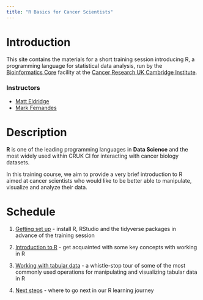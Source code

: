 ```yaml
---
title: "R Basics for Cancer Scientists"
---
```


# Introduction

This site contains the materials for a short training session introducing R, a
programming language for statistical data analysis, run by the [Bioinformatics Core](https://www.cruk.cam.ac.uk/core-facilities/bioinformatics-core)
facility at the [Cancer Research UK Cambridge Institute](https://www.cruk.cam.ac.uk).

### Instructors

* [Matt Eldridge](https://www.cruk.cam.ac.uk/author/matthew-eldridge)
* [Mark Fernandes](https://www.cruk.cam.ac.uk/author/mark-fernandes)

# Description

**R** is one of the leading programming languages in **Data Science** and the
most widely used within CRUK CI for interacting with cancer biology datasets.

In this training course, we aim to provide a very brief introduction to R aimed
at cancer scientists who would like to be better able to manipulate, visualize
and analyze their data.

# Schedule

1. [Getting set up](setting_up.html) - install R, RStudio and the tidyverse packages in advance of the training session

2. [Introduction to R](introduction_to_r.html) - get acquainted with some key concepts with working in R

3. [Working with tabular data](tabular_data.html) - a whistle-stop tour of some of the most commonly used operations for manipulating and visualizing tabular data in R

4. [Next steps](next_steps.html) - where to go next in our R learning journey


